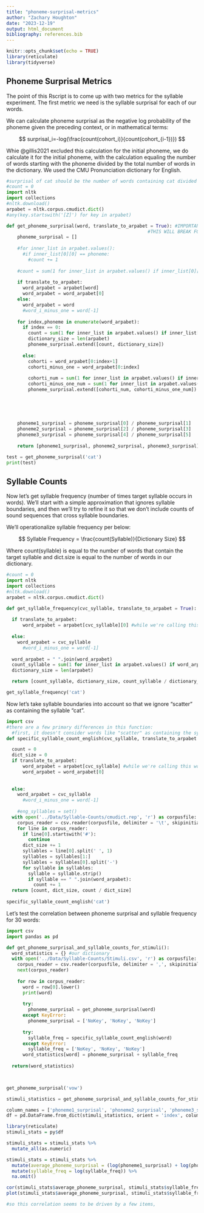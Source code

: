 ```yaml
---
title: "phoneme-surprisal-metrics"
author: "Zachary Houghton"
date: "2023-12-19"
output: html_document
bibliography: references.bib
---
```


```r
knitr::opts_chunk$set(echo = TRUE)
library(reticulate)
library(tidyverse)
```

## Phoneme Surprisal Metrics

The point of this Rscript is to come up with two metrics for the syllable experiment. The first metric we need is the syllable surprisal for each of our words.

We can calculate phoneme surprisal as the negative log probability of the phoneme given the preceding context, or in mathematical terms:

$$
surprisal_i=-log(\frac{count(cohort_i)}{count(cohort_{i-1})})
$$

Whie @gillis2021 excluded this calculation for the initial phoneme, we do calculate it for the initial phoneme, with the calculation equaling the number of words starting with the phoneme divided by the total number of words in the dictionary. We used the CMU Pronunciation dictionary for English.

<!--# To-do: right now, we are ignoring the other pronunciations for words with multiple pronunciation entries. We need to fix this at some point. See: https://stackoverflow.com/questions/59166664/cmudict-dict-vs-cmudict-entries-python3-nltk -->

```python
#surprisal of cat should be the number of words containing cat divided by the number of words that contain ca
#count = 0
import nltk
import collections
#nltk.download()
arpabet = nltk.corpus.cmudict.dict()
#any(key.startswith('[Z]') for key in arpabet)

def get_phoneme_surprisal(word, translate_to_arpabet = True): #IMPORTANT NOTE!!
                                                    #THIS WILL BREAK FOR NON CVC SYLLABLE WORDS
    phoneme_surprisal = []
    
    #for inner_list in arpabet.values(): 
      #if inner_list[0][0] == phoneme:
        #count += 1
    
    #count = sum(1 for inner_list in arpabet.values() if inner_list[0][0] == phoneme)
    
    if translate_to_arpabet:
      word_arpabet = arpabet[word]
      word_arpabet = word_arpabet[0]
    else:
      word_arpabet = word
      #word_i_minus_one = word[-1]
    
    for index,phoneme in enumerate(word_arpabet):
      if index == 0:
        count = sum(1 for inner_list in arpabet.values() if inner_list[0][0] == phoneme)
        dictionary_size = len(arpabet)
        phoneme_surprisal.extend([count, dictionary_size])
        
      else:
        cohorti = word_arpabet[0:index+1]
        cohorti_minus_one = word_arpabet[0:index]
        
        cohorti_num = sum(1 for inner_list in arpabet.values() if inner_list[0][:len(cohorti)] == cohorti)
        cohorti_minus_one_num = sum(1 for inner_list in arpabet.values() if inner_list[0][:len(cohorti_minus_one)] == cohorti_minus_one)
        phoneme_surprisal.extend([cohorti_num, cohorti_minus_one_num])
   
   
   
   
   
    phoneme1_surprisal = phoneme_surprisal[0] / phoneme_surprisal[1]
    phoneme2_surprisal = phoneme_surprisal[2] / phoneme_surprisal[3]
    phoneme3_surprisal = phoneme_surprisal[4] / phoneme_surprisal[5]
    
    return [phoneme1_surprisal, phoneme2_surprisal, phoneme3_surprisal] #these are not logged, we'll do that later

test = get_phoneme_surprisal('cat')        
print(test)
```

## Syllable Counts

Now let's get syllable frequency (number of times target syllable occurs in words). We'll start with a simple approximation that ignores syllable boundaries, and then we'll try to refine it so that we don't include counts of sound sequences that cross syllable boundaries.

We'll operationalize syllable frequency per below:

$$
Syllable Frequency = \frac{count(Syllable)}{Dictionary Size}
$$

Where count(syllable) is equal to the number of words that contain the target syllable and dict.size is equal to the number of words in our dictionary.

```python
#count = 0
import nltk
import collections
#nltk.download()
arpabet = nltk.corpus.cmudict.dict()

def get_syllable_frequency(cvc_syllable, translate_to_arpabet = True): #this won't work for words, it's only for CVC syllables. If we wanted to expand this to words, we would need to split the word into separate syllables and run this function on each syllable. Note that the part of the script that translates the word to arpabet would have to change if we did this though, since not all syllables are guaranteed to be words, and currently this function gets the arpabet of a syllable by looking it up. For nonce syllables, we'll have to provide the ARPABET pronunciation and set the parameter `translate_to_arpabet` to False.
  
  if translate_to_arpabet:
      word_arpabet = arpabet[cvc_syllable][0] #while we're calling this word_arpabet, technically this function can only be used with CVC syllables.
      
  else:
    word_arpabet = cvc_syllable
      #word_i_minus_one = word[-1]
      
  word_arpabet = " ".join(word_arpabet)
  count_syllable = sum(1 for inner_list in arpabet.values() if word_arpabet in " ".join(inner_list[0])) 
  dictionary_size = len(arpabet)

  return [count_syllable, dictionary_size, count_syllable / dictionary_size]

get_syllable_frequency('cat')
```

Now let's take syllable boundaries into account so that we ignore "scatter" as containing the syllable "cat".

```python
import csv
#there are a few primary differences in this function:
  #first, it doesn't consider words like "scatter" as containing the syllable "cat". It also would also increase the syllable count by, e.g., two, if a word contains the syllable twice.
def specific_syllable_count_english(cvc_syllable, translate_to_arpabet = True):

  count = 0
  dict_size = 0
  if translate_to_arpabet:
      word_arpabet = arpabet[cvc_syllable] #while we're calling this word_arpabet, technically this function can only be used with CVC syllables.
      word_arpabet = word_arpabet[0]
    
      
  else:
    word_arpabet = cvc_syllable
      #word_i_minus_one = word[-1]
  
    #eng_syllables = set()
  with open('../Data/Syllable-Counts/cmudict.rep', 'r') as corpusfile: #this is a cmudict with syllable boundaries.
    corpus_reader = csv.reader(corpusfile, delimiter = '\t', skipinitialspace=True, quotechar="\x07") #had to choose a strange quotechar so that python would ignore single and double quotes and stop escaping them                 
    for line in corpus_reader:
      if line[0].startswith('#'):
        continue
      dict_size += 1
      syllables = line[0].split(' ', 1)
      syllables = syllables[1:]
      syllables = syllables[0].split('-')
      for syllable in syllables:
        syllable = syllable.strip()
        if syllable == " ".join(word_arpabet):
          count += 1
  return [count, dict_size, count / dict_size]
  
specific_syllable_count_english('cat')
```

Let's test the correlation between phoneme surprisal and syllable frequency for 30 words:

```python
import csv
import pandas as pd

def get_phoneme_surprisal_and_syllable_counts_for_stimuli():
  word_statistics = {} #our dictionary
  with open('../Data/Syllable-Counts/Stimuli.csv', 'r') as corpusfile:
    corpus_reader = csv.reader(corpusfile, delimiter = ',', skipinitialspace=True)
    next(corpus_reader)
    
    for row in corpus_reader:
      word = row[0].lower()
      print(word)
      
      try:
        phoneme_surprisal = get_phoneme_surprisal(word)
      except KeyError:
        phoneme_surprisal = ['NoKey', 'NoKey', 'NoKey']
      
      try:
        syllable_freq = specific_syllable_count_english(word)
      except KeyError:
        syllable_freq = ['NoKey', 'NoKey', 'NoKey']
      word_statistics[word] = phoneme_surprisal + syllable_freq
    
  return(word_statistics)
    


get_phoneme_surprisal('vow')

stimuli_statistics = get_phoneme_surprisal_and_syllable_counts_for_stimuli()

column_names = ['phoneme1_surprisal', 'phoneme2_surprisal', 'phoneme3_surprisal', 'syllable_count', 'dictionary_size', 'syllable_freq']
df = pd.DataFrame.from_dict(stimuli_statistics, orient = 'index', columns = column_names)


```

```r
library(reticulate)
stimuli_stats = py$df

stimuli_stats = stimuli_stats %>%
  mutate_all(as.numeric)

stimuli_stats = stimuli_stats %>%
  mutate(average_phoneme_surprisal = (log(phoneme1_surprisal) + log(phoneme2_surprisal) + log(phoneme3_surprisal))) %>%
  mutate(syllable_freq = log(syllable_freq)) %>%
  na.omit()

cor(stimuli_stats$average_phoneme_surprisal, stimuli_stats$syllable_freq, method = 'pearson')
plot(stimuli_stats$average_phoneme_surprisal, stimuli_stats$syllable_freq))

#so this correlation seems to be driven by a few items, 
```
